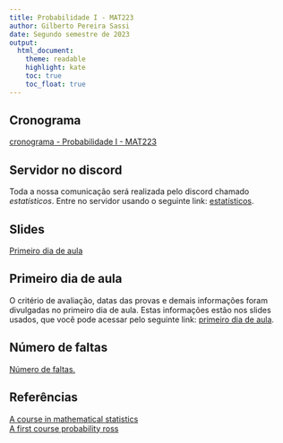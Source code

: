 ```yaml
---
title: Probabilidade I - MAT223
author: Gilberto Pereira Sassi
date: Segundo semestre de 2023
output:
  html_document:
    theme: readable
    highlight: kate
    toc: true
    toc_float: true
---
```


## Cronograma

[cronograma - Probabilidade I - MAT223](cronograma-mat223.xlsx)

## Servidor no discord

Toda a nossa comunicação será realizada pelo discord chamado _estatísticos_. Entre no servidor usando o seguinte link: [estatísticos](https://discord.gg/48u3s5JcrA).

## Slides

[Primeiro dia de aula](primeiro-dia-mat223.pdf){target="_blank"}

## Primeiro dia de aula

O critério de avaliação, datas das provas e demais informações foram divulgadas no primeiro dia de aula. Estas informações estão nos slides usados, que você pode acessar pelo seguinte link: [primeiro dia de aula](primeiro-dia-mat223.pdf){target="_blank"}.

## Número de faltas

[Número de faltas.](https://docs.google.com/spreadsheets/d/1saiAAt05lS10IeY7qZJYfdIF5kEf07H7R3PSySOQmgA/edit?usp=sharing){target="_blank"}

## Referências

[A course in mathematical statistics](a-course-in-mathematical-statistics.pdf){target="_blank"}<br>
[A first course probability ross](a-first-course-probability-ross.pdf){target="_blank"}